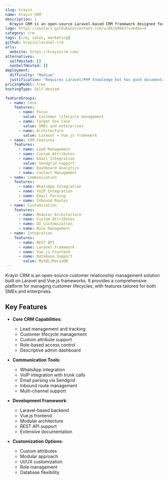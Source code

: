 ```yaml
---
slug: krayin
name: Krayin CRM
description: |
  Krayin CRM is an open-source Laravel-based CRM framework designed for SMEs and enterprises, offering complete customer lifecycle management with features like lead generation, custom attributes, and email integration.
logo: https://avatars.githubusercontent.com/u/86250863?s=64&v=4
category: crm
tags: [crm, sales, marketing]
github: krayin/laravel-crm
urls:
  website: https://krayincrm.com/
alternatives:
  selfHosted: []
  nonSelfHosted: []
deployment:
  difficulty: "Medium"
  justification: "Requires Laravel/PHP knowledge but has good documentation and installation guides."
pricingModel: Free
hostingType: Self-Hosted

featureGroups:
  - name: Core
    features:
      - name: Focus
        value: Customer lifecycle management
      - name: Target Use Case
        value: SMEs and enterprises
      - name: Architecture
        value: Laravel + Vue.js framework
  - name: CRM Features
    features:
      - name: Lead Management
      - name: Custom Attributes
      - name: Email Integration
        value: Sendgrid support
      - name: Dashboard Analytics
      - name: Contact Management
  - name: Communication
    features:
      - name: WhatsApp Integration
      - name: VoIP Integration
      - name: Email Parsing
      - name: Inbound Routes
  - name: Customization
    features:
      - name: Modular Architecture
      - name: Custom Attributes
      - name: UI Customization
      - name: Role Management
  - name: Integration
    features:
      - name: REST API
      - name: Laravel Framework
      - name: Vue.js Frontend
      - name: Database Support
        value: MySQL/MariaDB
---
```


Krayin CRM is an open-source customer relationship management solution built on Laravel and Vue.js frameworks. It provides a comprehensive platform for managing customer lifecycles, with features tailored for both SMEs and enterprises.

## Key Features

- **Core CRM Capabilities**:

  - Lead management and tracking
  - Customer lifecycle management
  - Custom attribute support
  - Role-based access control
  - Descriptive admin dashboard

- **Communication Tools**:

  - WhatsApp integration
  - VoIP integration with trunk calls
  - Email parsing via Sendgrid
  - Inbound route management
  - Multi-channel support

- **Development Framework**:

  - Laravel-based backend
  - Vue.js frontend
  - Modular architecture
  - REST API support
  - Extensive documentation

- **Customization Options**:
  - Custom attributes
  - Modular approach
  - UI/UX customization
  - Role management
  - Database flexibility
